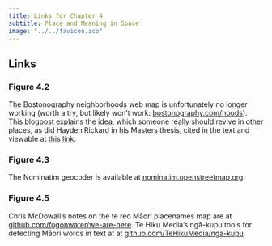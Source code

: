 ```yaml
---
title: Links for Chapter 4
subtitle: Place and Meaning in Space
image: "../../favicon.ico"
---
```


## Links 
### Figure 4.2
The Bostonography neighborhoods web map is unfortunately no longer working (worth a try, but likely won't work: [bostonography.com/hoods](https://bostonography.com/hoods/)). This [blogpost](https://bostonography.com/2012/crowdsourced-neighborhood-boundaries-part-one-consensus/) explains the idea, which someone really should revive in other places, as did Hayden Rickard in his Masters thesis, cited in the text and viewable at [this link](https://openaccess.wgtn.ac.nz/articles/thesis/Crowdsourcing_Neighbourhood_Delineations_in_Wellington_New_Zealand/17147960).

### Figure 4.3
The Nominatim geocoder is available at [nominatim.openstreetmap.org](https://nominatim.openstreetmap.org/ui/search.html).

### Figure 4.5
Chris McDowall's notes on the te reo Māori placenames map are at [github.com/fogonwater/we-are-here](https://github.com/fogonwater/we-are-here/tree/master/8_heart_memory#801-ingoa-w%C4%81hi-o-aotearoa--place-names-of-new-zealand). Te Hiku Media's ngā-kupu tools for detecting Māori words in text at at [github.com/TeHikuMedia/nga-kupu](https://github.com/TeHikuMedia/nga-kupu).

